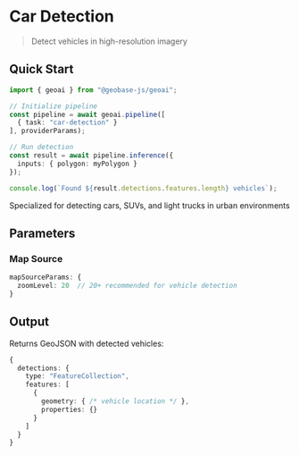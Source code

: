 
# Car Detection
> Detect vehicles in high-resolution imagery

<VideoEmbed 
  src="https://geobase-docs.s3.amazonaws.com/geobase-ai-assets/car-detection-model.mp4"
  title="Car Detection Demo"
/>

## Quick Start

```typescript
import { geoai } from "@geobase-js/geoai";

// Initialize pipeline
const pipeline = await geoai.pipeline([
  { task: "car-detection" }
], providerParams);

// Run detection
const result = await pipeline.inference({
  inputs: { polygon: myPolygon }
});

console.log(`Found ${result.detections.features.length} vehicles`);
```

<Callout type="info" emoji="🚗">
  Specialized for detecting cars, SUVs, and light trucks in urban environments
</Callout>

## Parameters

### Map Source
```typescript
mapSourceParams: {
  zoomLevel: 20  // 20+ recommended for vehicle detection
}
```

## Output

Returns GeoJSON with detected vehicles:

```typescript
{
  detections: {
    type: "FeatureCollection",
    features: [
      {
        geometry: { /* vehicle location */ },
        properties: {}
      }
    ]
  }
}
```